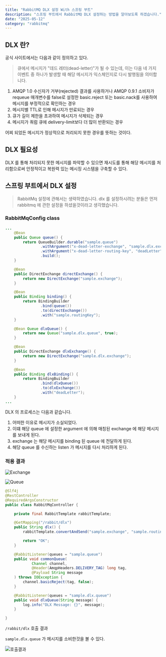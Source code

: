 ```yaml
---
title: "RabbitMQ DLX 설정 With 스프링 부트"
description: "스프링 부트에서 RabbitMQ DLX 설정하는 방법을 알아보도록 하겠습니다."
date: "2025-05-12"
category: "rabbitmq"
---
```


## DLX 란?
공식 사이트에서는 다음과 같이 정의하고 있다.

>큐에서 메시지가 "데드 레터(dead-letter)"가 될 수 있는데, 이는 다음 네 가지 이벤트 중 하나가 발생할 때 해당 메시지가 익스체인지로 다시 발행됨을 의미합니다.

1. AMQP 1.0 수신자가 거부(rejected) 결과를 사용하거나 AMQP 0.9.1 소비자가 requeue 매개변수를 false로 설정한 basic.reject 또는 basic.nack를 사용하여 메시지를 부정적으로 확인하는 경우
2. 메시지별 TTL로 인해 메시지가 만료되는 경우
3. 큐가 길이 제한을 초과하여 메시지가 삭제되는 경우
4. 메시지가 쿼럼 큐에 delivery-limit보다 더 많이 반환되는 경우


어찌 되었든 메시지가 정상적으로 처리되지 못한 경우를 뜻하는 것이다.

## DLX 필요성

DLX 를 통해 처리되지 못한 메시지를 파악할 수 있으면 재시도를 통해 해당 메시지를 처리함으로써 안정적이고 복원력 있는 메시징 시스템을 구축할 수 있다.


## 스프링 부트에서 DLX 설정
> RabbitMq 설정에 관해서는 생략하였습니다. dlx 를 설정하시려는 분들은 먼저 rabbitmq 에 관한 설정을 하셨을것이라고 생각했습니다.

### RabbitMqConfig class

```java
...
    @Bean
    public Queue queue() {
        return QueueBuilder.durable("sample.queue")
                .withArgument("x-dead-letter-exchange", "sample.dlx.exchange")
                .withArgument("x-dead-letter-routing-key", "deadLetter")
                .build();
    }

    @Bean
    public DirectExchange directExchange() {
        return new DirectExchange("sample.exchange");
    }

    @Bean
    public Binding binding() {
        return BindingBuilder
                .bind(queue())
                .to(directExchange())
                .with("sample.routingKey");
    }

    @Bean Queue dlxQueue() {
        return new Queue("sample.dlx.queue", true);
    }

    @Bean
    public DirectExchange dlxExchange() {
        return new DirectExchange("sample.dlx.exchange");
    }

    @Bean
    public Binding dlxBinding() {
        return BindingBuilder
                .bind(dlxQueue())
                .to(dlxExchange())
                .with("deadLetter");
    }
...

```

DLX 의 프로세스는 다음과 같습니다.

1. 어떠한 이유로 메시지가 소실되었다.
2. 이떄 해당 queue 에 설정한 argument 에 의해 매칭된 exchange 에 해당 메시지를 보내게 된다.
3. exchange 는 해당 메시지를 binding 된 queue 에 전달하게 된다.
4. 해당 queue 를 수신하는 listen 가 메시지를 다시 처리하게 된다.

### 적용 결과

![Exchange](/posts/rabbitmq/dlx/exchange_list.png)

![Queue](/posts/rabbitmq/dlx/queue_list.png) 


```java
@Slf4j
@RestController
@RequiredArgsConstructor
public class RabbitMqController {

    private final RabbitTemplate rabbitTemplate;

    @GetMapping("/rabbit/dlx")
    public String dlx() {
        rabbitTemplate.convertAndSend("sample.exchange", "sample.routingKey", "message");

        return "OK";
    }

    @RabbitListener(queues = "sample.queue")
    public void commonQueue(
            Channel channel,
            @Header(AmqpHeaders.DELIVERY_TAG) long tag,
            @Payload String message
    ) throws IOException {
        channel.basicReject(tag, false);
    }

    @RabbitListener(queues = "sample.dlx.queue")
    public void dlxQueue(String message) {
        log.info("DLX Message: {}", message);
    }

}

```

`/rabbit/dlx` 호출 결과

`sample.dlx.queue` 가 메시지를 소비한것을 볼 수 있다.

![호출결과](/posts/rabbitmq/dlx/result.png) 


